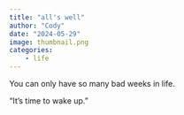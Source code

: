 ```yaml
---
title: "all's well"
author: "Cody"
date: "2024-05-29"
image: thumbnail.png
categories: 
    - life
---
```


You can only have so many bad weeks in life.

"It's time to wake up."


